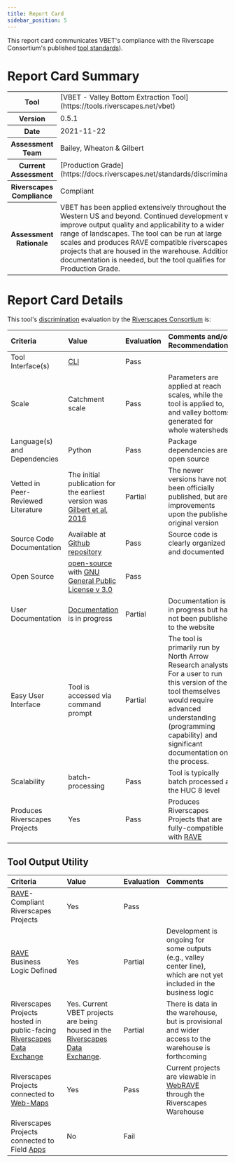 ```yaml
---
title: Report Card
sidebar_position: 5
---
```


This report card communicates VBET's compliance with the Riverscape Consortium's published [tool standards](https://docs.riverscapes.net/standards/toolStandards)).

# Report Card Summary

<table>
  <tr>
    <th>Tool</th>
    <td>[VBET - Valley Bottom Extraction Tool](https://tools.riverscapes.net/vbet)</td>
  </tr>
  <tr>
    <th>Version</th>
    <td>0.5.1</td>
  </tr>
  <tr>
    <th>Date</th>
    <td>2021-11-22</td>
  </tr>
  <tr>
    <th>Assessment Team</th>
    <td>Bailey, Wheaton & Gilbert</td>
  </tr>
  <tr>
    <th>Current Assessment</th>
    <td>[Production Grade](https://docs.riverscapes.net/standards/discrimination)</td>
  </tr>
  <tr>
    <th>Riverscapes Compliance</th>
    <td>Compliant</td>
  </tr>
  <tr>
    <th>Assessment Rationale</th>
    <td>VBET has been applied extensively throughout the Western US and beyond. Continued development will improve output quality and applicability to a wider range of landscapes. The tool can be run at large scales and produces RAVE compatible riverscapes projects that are housed in the warehouse. Additional documentation is needed, but the tool qualifies for a Production Grade.</td>
  </tr>
</table>

# Report Card Details

This tool's [discrimination](https://docs.riverscapes.net/standards/toolStandards) evaluation by the [Riverscapes Consortium](https://riverscapes.net) is:

| Criteria | Value | Evaluation | Comments and/or Recommendations |
| :------- | :---- | :--------  | :------------------------------ |
| Tool Interface(s) | [CLI](https://en.wikipedia.org/wiki/Command-line_interface) | Pass |  |
| Scale | Catchment scale | Pass | Parameters are applied at reach scales, while the tool is applied to, and valley bottoms generated for whole watersheds |
| Language(s) and Dependencies | Python | Pass | Package dependencies are open source |
| Vetted in Peer-Reviewed Literature | The initial publication for the earliest version was [Gilbert et al, 2016](https://www.sciencedirect.com/science/article/pii/S0098300416301935?casa_token=30MuqKWJb_sAAAAA:5PH7YWnUUGUKaaBhJGnE44uJqXq_hU8z6TUHkGrEU3WL4B4T0nj9bslVTTIKsl-cyPF67EdIUDc) | Partial | The newer versions have not been officially published, but are improvements upon the published original version |
| Source Code Documentation | Available at [Github repository](https://github.com/Riverscapes/riverscapes-tools/tree/master/packages/vbet)<i class="fa fa-github" aria-hidden="true"></i> | Pass | Source code is clearly organized and documented |
| Open Source | [open-source](https://github.com/Riverscapes/riverscapes-tools/tree/master/packages/vbet) <i class="fa fa-github" aria-hidden="true"></i> with [GNU General Public License v 3.0](https://github.com/Riverscapes/riverscapes-tools/blob/master/LICENSE) | Pass | |
| User Documentation | [Documentation](http://tools.riverscapes.net/vbet/) is in progress | Partial | Documentation is in progress but has not been published to the website |
| Easy User Interface | Tool is accessed via command prompt | Partial | The tool is primarily run by North Arrow Research analysts. For a user to run this version of the tool themselves would require advanced understanding (programming capability) and significant documentation on the process. |
| Scalability | batch-processing | Pass | Tool is typically batch processed at the HUC 8 level |
| Produces Riverscapes Projects | Yes | Pass | Produces Riverscapes Projects that are fully-compatible with [RAVE](https://rave.riverscapes.net) |

## Tool Output Utility

| Criteria | Value | Evaluation | Comments |
| :------- | :---- | :--------- | :------- |
| [RAVE](https://rave.riverscapes.net)- Compliant Riverscapes Projects | Yes | Pass | |
| [RAVE](https://rave.riverscapes.net) Business Logic Defined | Yes | Partial | Development is ongoing for some outputs (e.g., valley center line), which are not yet included in the business logic |
| Riverscapes Projects hosted in public-facing [Riverscapes Data Exchange](https://data.riverscapes.net)  | Yes. Current VBET projects are being housed in the [Riverscapes Data Exchange](https://data.riverscapes.net). | Partial | There is data in the warehouse, but is provisional and wider access to the warehouse is forthcoming |
| Riverscapes Projects connected to [Web-Maps](https://riverscapes.net/software-help/help-web) <i class="fa fa-map-o" aria-hidden="true"></i> | Yes | Pass | Current projects are viewable in [WebRAVE](https://rave.riverscapes.net/Download/install_webrave.html) through the Riverscapes Warehouse |
| Riverscapes Projects connected to Field [Apps](https://docs.riverscapes.net/category/products) | No | Fail |  |